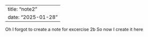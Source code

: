 ---
title: "note2"
date: "2025-01-28"
----
Oh I forgot to create a note for excercise 2b
So now I create it here